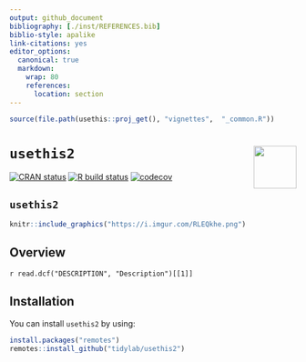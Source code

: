 ---
output: github_document
bibliography: [./inst/REFERENCES.bib]
biblio-style: apalike
link-citations: yes
editor_options: 
  canonical: true
  markdown: 
    wrap: 80
    references: 
      location: section
---

```{r setup, echo = FALSE, results = 'hide', message = FALSE, warning = FALSE}
source(file.path(usethis::proj_get(), "vignettes",  "_common.R"))
```

# `usethis2` <img src="https://raw.githubusercontent.com/tidylab/usethis2/master/pkgdown/logo.png" align="right" height="75"/>

<!-- badges: start -->
[![CRAN
status](https://www.r-pkg.org/badges/version/usethis2)](https://CRAN.R-project.org/package=usethis2)
[![R build
status](https://github.com/tidylab/usethis2/workflows/R-CMD-check/badge.svg)](https://github.com/tidylab/usethis2/actions)
[![codecov](https://codecov.io/gh/tidylab/usethis2/branch/master/graph/badge.svg?token=U6FL5N32FL)](https://codecov.io/gh/tidylab/usethis2)

<!-- badges: end -->


`usethis2`
---

```{r, echo = FALSE, out.width = "100%"}
knitr::include_graphics("https://i.imgur.com/RLEQkhe.png")
```

## Overview

`r read.dcf("DESCRIPTION", "Description")[[1]]`

## Installation

You can install `usethis2` by using:

```{r, eval=FALSE, echo=TRUE}
install.packages("remotes")
remotes::install_github("tidylab/usethis2")
```

